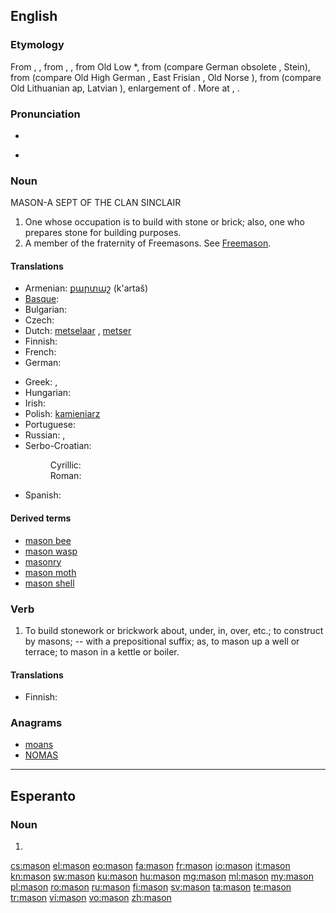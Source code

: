 {{also|Mason}}
==English==
{{wikipedia|dab=mason}}

===Etymology===
From {{etyl|enm}} {{term|masoun|lang=enm}}, {{term|machun|lang=enm}}, from {{etyl|xno}} {{term|machun|lang=xno}}, {{term|masson|lang=xno}}, from Old Low {{etyl|frk}} *{{term||mattio|lang=frk}}, from {{proto|Germanic|maitōn}} (compare German obsolete {{term|Metz|lang=de}}, Stein{{term|Steinmetze|metze|lang=de}}), from {{proto|Germanic|title=|maitanan|to cut, hew|lang=en}} (compare Old High German {{term|meizan|lang=goh}}, East Frisian {{term|matje|lang=frs}}, Old Norse {{term|meita|lang=non}}), from {{proto|Indo-European|mai-d-|to alter|lang=en}} (compare Old Lithuanian ap{{term|apmaitinti|maitinti|to wound|lang=lt}}, Latvian {{term|maitat|màitât|to spoil, destroy|lang=lv}}), enlargement of {{proto|Indo-European|mei-|to change, exchange|lang=en}}. More at {{l|en|mean}}, {{l|en|mutate}}.

===Pronunciation===
* {{audio|en-us-mason.ogg|Audio (US)}}

* {{rhymes|eɪsən}}

===Noun=== MASON-A SEPT OF THE CLAN SINCLAIR
{{en-noun}}

# One whose occupation is to build with stone or brick; also, one who prepares stone for building purposes.
# A member of the fraternity of Freemasons. See [[Freemason]].

====Translations====
{{trans-top|one who builds with stone or brick}}
* Armenian: [[քարտաշ]] (k'artaš)
* [[Basque]]: {{t|eu|igeltsero}}
* Bulgarian: {{t+|bg|зидар|m}}
* Czech: {{t-|cs|zedník|m}}
* Dutch: [[metselaar]] {{m}}, {{qualifier|Flemish}} [[metser]] {{m}}
* Finnish: {{t+|fi|muurari}}
* French: {{t+|fr|maçon}}
* German: {{t+|de|Maurer|m}}
{{trans-mid}}
* Greek: {{t|el|κτίστης|m|sc=Grek|tr=ktístis}}, {{t|el|λιθοδόμος|m|tr=lithodómos|sc=Grek}}
* Hungarian: {{t+|hu|kőműves}}
* Irish: {{t-|ga|saor|m|xs=Irish}}
* Polish: [[kamieniarz]] {{m}}
* Portuguese: {{t+|pt|pedreiro}}
* Russian: {{t+|ru|каменщик|m|tr=kámenščik}}, {{t|ru|масон |m|sc=Cyrl}}
* Serbo-Croatian:
*: Cyrillic: {{t|sh|зидар|m|alt=зѝда̄р|sc=Cyrl}}
*: Roman: {{t|sh|zidar|m|alt=zìdār}}
* Spanish: {{t+|es|albañil|m}}
{{trans-bottom}}

{{trans-see|Freemason}}

====Derived terms====
* [[mason bee]]
* [[mason wasp]]
* [[masonry]]
* [[mason moth]]
* [[mason shell]]

===Verb===
{{en-verb}}

# {{transitive}} To build stonework or brickwork about, under, in, over, etc.; to construct by masons; -- with a prepositional suffix; as, to mason up a well or terrace; to mason in a kettle or boiler.

====Translations====
{{trans-top|to build stonework or brickwork}}
* Finnish: {{t+|fi|muurata}}
{{trans-mid}}
{{trans-bottom}}

===Anagrams===
* [[moans#English|moans]]
* [[NOMAS#English|NOMAS]]

----

==Esperanto==

===Noun===
{{infl|eo|noun form|g=s}}
# {{eo-form of|mas|on}}

[[cs:mason]]
[[el:mason]]
[[eo:mason]]
[[fa:mason]]
[[fr:mason]]
[[io:mason]]
[[it:mason]]
[[kn:mason]]
[[sw:mason]]
[[ku:mason]]
[[hu:mason]]
[[mg:mason]]
[[ml:mason]]
[[my:mason]]
[[pl:mason]]
[[ro:mason]]
[[ru:mason]]
[[fi:mason]]
[[sv:mason]]
[[ta:mason]]
[[te:mason]]
[[tr:mason]]
[[vi:mason]]
[[vo:mason]]
[[zh:mason]]